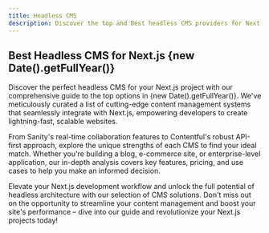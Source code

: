 ```yaml
---
title: Headless CMS
description: Discover the top and Best headless CMS providers for Next.js apps. Choose from our curated list with...
---
```



<ExpandableCard className="md:px-6 border-dashed h-full">
  <h2 className="text-2xl font-bold mb-0 mt-2">Best Headless CMS for Next.js {new Date().getFullYear()}</h2>
  <div className="text-zinc-600 dark:text-zinc-400 prose-p:mt-2">
  
  Discover the perfect headless CMS for your Next.js project with our comprehensive guide to the top options in {new Date().getFullYear()}. We've meticulously curated a list of cutting-edge content management systems that seamlessly integrate with Next.js, empowering developers to create lightning-fast, scalable websites. 
  
  From Sanity's real-time collaboration features to Contentful's robust API-first approach, explore the unique strengths of each CMS to find your ideal match. Whether you're building a blog, e-commerce site, or enterprise-level application, our in-depth analysis covers key features, pricing, and use cases to help you make an informed decision. 
  
  Elevate your Next.js development workflow and unlock the full potential of headless architecture with our selection of CMS solutions. Don't miss out on the opportunity to streamline your content management and boost your site's performance – dive into our guide and revolutionize your Next.js projects today!

  </div>
</ExpandableCard>

<br />
<IntegrationSection categoryId={categories.headlessCMS.id} />
